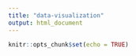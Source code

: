 ```yaml
---
title: "data-visualization"
output: html_document
---
```


```r
knitr::opts_chunk$set(echo = TRUE)
```

